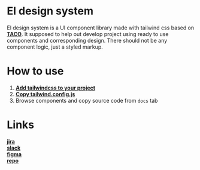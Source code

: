 
<Meta title="Intro" />

# El design system
El design system is a UI component library made with tailwind css based on [**TACO**](https://www.figma.com/file/xy6otn2JWHNdF70Tuq0UbS/TACO-Design-System-%5BDRAFT%5D?node-id=2054%3A3026&t=4KYtpNsJBJG5fIry-1).
It supposed to help out develop project using ready to use components and corresponding design. There should not be any component logic, just a styled markup.


# How to use
1. [**Add tailwindcss to your project**](https://tailwindcss.com/docs/installation)
2. [**Copy tailwind.config.js**](https://github.com/elpassion/design-system/blob/main/tailwind.config.js)
3. Browse components and copy source code from `docs` tab

# Links
[**jira**](https://elpassion.atlassian.net/browse/ELPDES) <br/>
[**slack**](https://app.slack.com/client/T04RX1Z0P/C04JD9E37MY) <br/>
[**figma**](https://www.figma.com/file/xy6otn2JWHNdF70Tuq0UbS/TACO-Design-System-%5BDRAFT%5D?node-id=2054%3A3026&t=4KYtpNsJBJG5fIry-1)<br/>
[**repo**](https://github.com/elpassion/design-system) <br/>
